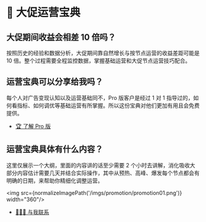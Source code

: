 
# 🎁 大促运营宝典

## 大促期间收益会相差 10 倍吗？

按照历史的经验和数据分析，大促期间靠自然增长与按节点运营的收益差距可能是 10 倍。整个过程需要全程监控数据，掌握基础运营和大促节点运营技巧配合。

## 运营宝典可以分享给我吗？

每个人对广告变现认知以及运营基础同不，Pro 版客户是经过 1 对 1 指导过的，如何看指标、如何调优等基础运营有所掌握。所以这份宝典对他们更加有用且会免费提供。

- [🏆 了解 Pro 版](/start/vs)

## 运营宝典具体有什么内容？

这里仅展示一个大纲，里面的内容讲的话至少需要 2 个小时去讲解，消化吸收大部分内容估计需要几天并结合实际操作，其中从预热、高峰、爆发每个节点都会有明确的日期，来帮助你精细化调整运营。

<img src={normalizeImagePath('/imgs/promotion/promotion01.png')}  width="360"/>

- [🧑🏻‍💻 与我联系](/start/me)